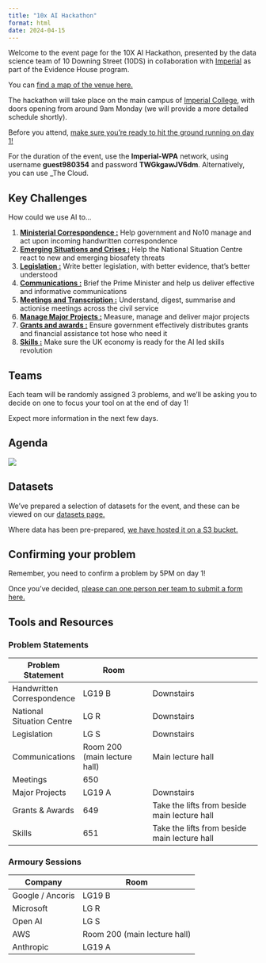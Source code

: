 ```yaml
---
title: "10x AI Hackathon"
format: html
date: 2024-04-15
---
```


Welcome to the event page for the 10X AI Hackathon, presented by the data science team of 10 Downing Street (10DS) in collaboration with [Imperial](https://www.imperial.ac.uk/) as part of the Evidence House program.

You can [find a map of the venue here.](map.pdf)

The hackathon will take place on the main campus of [Imperial College](https://maps.app.goo.gl/hmZz6u5vcx6X858k8), with doors opening from around 9am Monday (we will provide a more detailed schedule shortly).

Before you attend, [make sure you're ready to hit the ground running on day 1!](getting-ready.qmd)

For the duration of the event, use the **Imperial-WPA** network, using username **guest980354** and password **TWGkgawJV6dm**.  Alternatively, you can use _The Cloud.

## Key Challenges
How could we use AI to...

1. [**Ministerial Correspondence :**](challenges/correspondence/correspondence.qmd) Help government and No10 manage and act upon incoming handwritten correspondence
2. [**Emerging Situations and Crises :**](challenges/situations/situations.qmd) Help the National Situation Centre react to new and emerging biosafety threats
3. [**Legislation :**](challenges/legislation/legislation.qmd) Write better legislation, with better evidence, that's better understood
4. [**Communications :**](challenges/communications/communications.qmd)  Brief the Prime Minister and help us deliver effective and informative communications
5. [**Meetings and Transcription :**](challenges/meetings/meetings.qmd)  Understand, digest, summarise and actionise meetings across the civil service
6. [**Manage Major Projects :**](challenges/projects/projects.qmd)  Measure, manage and deliver major projects
7. [**Grants and awards :**](challenges/grants/grants.qmd)  Ensure government effectively distributes grants and financial assistance tot hose who need it
8. [**Skills :**](challenges/skills/skills.qmd)  Make sure the UK economy is ready for the AI led skills revolution

## Teams
Each team will be randomly assigned 3 problems, and we'll be asking you to decide on one to focus your tool on at the end of day 1!

Expect more information in the next few days.

## Agenda

![](schedule.png){width=100vw}

## Datasets
We've prepared a selection of datasets for the event, and these can be viewed on our [datasets page.](data.qmd)

Where data has been pre-prepared, [we have hosted it on a S3 bucket.](data_guide.qmd)

## Confirming your problem

Remember, you need to confirm a problem by 5PM on day 1! 

Once you've decided, [please can one person per team to submit a form here.](https://docs.google.com/forms/d/e/1FAIpQLSezczTrWcwOCTX-4iDC-vtq91Ll-lTk1pgwOdA8Lg57YV1p2w/viewform)  

## Tools and Resources 
### Problem Statements

| Problem Statement          | Room                         |                                              |
| -------------------------- | ---------------------------- | -------------------------------------------- |
| Handwritten Correspondence | LG19 B                       | Downstairs                                   |
| National Situation Centre  | LG R                         | Downstairs                                   |
| Legislation                | LG S                         | Downstairs                                   |
| Communications             | Room 200 (main lecture hall) | Main lecture hall                            |
| Meetings                   | 650                          |                                              |
| Major Projects             | LG19 A                       | Downstairs                                   |
| Grants & Awards            | 649                          | Take the lifts from beside main lecture hall |
| Skills                     | 651                          | Take the lifts from beside main lecture hall |

### Armoury Sessions

| Company          | Room                         |
| ---------------- | ---------------------------- |
| Google / Ancoris | LG19 B                       |
| Microsoft        | LG R                         |
| Open AI          | LG S                         |
| AWS              | Room 200 (main lecture hall) |
| Anthropic        | LG19 A                       |
